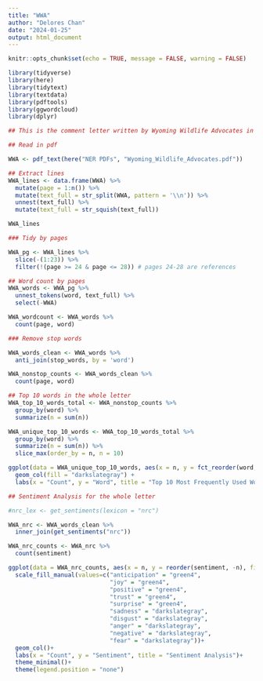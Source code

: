 ```yaml
---
title: "WWA"
author: "Delores Chan"
date: "2024-01-25"
output: html_document
---
```


```r
knitr::opts_chunk$set(echo = TRUE, message = FALSE, warning = FALSE)

library(tidyverse)
library(here)
library(tidytext)
library(textdata)
library(pdftools)
library(ggwordcloud)
library(dplyr)
```

```r
## This is the comment letter written by Wyoming Wildlife Advocates in regard to the NOI for an updated bison and elk management plan. 

## Read in pdf

WWA <- pdf_text(here("NER PDFs", "Wyoming_Wildlife_Advocates.pdf"))

```


```r
## Extract lines
WWA_lines <- data.frame(WWA) %>% 
  mutate(page = 1:n()) %>%
  mutate(text_full = str_split(WWA, pattern = '\\n')) %>% 
  unnest(text_full) %>% 
  mutate(text_full = str_squish(text_full))

WWA_lines
```


```r
### Tidy by pages

WWA_pg <- WWA_lines %>% 
  slice(-(1:23)) %>% 
  filter(!(page >= 24 & page <= 28)) # pages 24-28 are references 
```


```r
## Word count by pages
WWA_words <- WWA_pg %>% 
  unnest_tokens(word, text_full) %>% 
  select(-WWA)

WWA_wordcount <- WWA_words %>% 
  count(page, word)
```


```r
### Remove stop words

WWA_words_clean <- WWA_words %>% 
  anti_join(stop_words, by = 'word')

WWA_nonstop_counts <- WWA_words_clean %>% 
  count(page, word)
```


```r
## Top 10 words in the whole letter
WWA_top_10_words_total <- WWA_nonstop_counts %>% 
  group_by(word) %>%
  summarize(n = sum(n))

WWA_unique_top_10_words <- WWA_top_10_words_total %>%
  group_by(word) %>%
  summarize(n = sum(n)) %>%
  slice_max(order_by = n, n = 10)

ggplot(data = WWA_unique_top_10_words, aes(x = n, y = fct_reorder(word, n))) +
  geom_col(fill = "darkslategray") +
  labs(x = "Count", y = "Word", title = "Top 10 Most Frequently Used Words")
```


```r
## Sentiment Analysis for the whole letter

#nrc_lex <- get_sentiments(lexicon = "nrc")

WWA_nrc <- WWA_words_clean %>% 
  inner_join(get_sentiments("nrc"))

WWA_nrc_counts <- WWA_nrc %>% 
  count(sentiment)

ggplot(data = WWA_nrc_counts, aes(x = n, y = reorder(sentiment, -n), fill = sentiment))+
  scale_fill_manual(values=c("anticipation" = "green4",
                             "joy" = "green4",
                             "positive" = "green4",
                             "trust" = "green4",
                             "surprise" = "green4",
                             "sadness" = "darkslategray",
                             "disgust" = "darkslategray",
                             "anger" = "darkslategray",
                             "negative" = "darkslategray",
                             "fear" = "darkslategray"))+
  geom_col()+
  labs(x = "Count", y = "Sentiment", title = "Sentiment Analysis")+
  theme_minimal()+
  theme(legend.position = "none")
```


